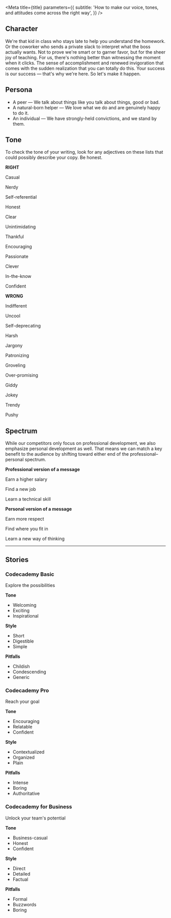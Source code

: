 
<Meta
  title={title}
  parameters={{
    subtitle:
      'How to make our voice, tones, and attitudes come across the right way',
  }}
/>

<Story name="Character" />

## Character

We're that kid in class who stays late to help you understand the homework. Or the coworker who sends a private slack to interpret what the boss actually wants. Not to prove we're smart or to garner favor, but for the sheer joy of teaching. For us, there's nothing better than witnessing the moment when it clicks. The sense of accomplishment and renewed invigoration that comes with the sudden realization that you can totally do this. Your success is our success — that's why we're here. So let's make it happen.

<Story name="Persona" />

## Persona

- A peer — We talk about things like you talk about things, good or bad.
- A natural-born helper — We love what we do and are genuinely happy to do it.
- An individual — We have strongly-held convictions, and we stand by them.

<Story name="Tone" />

## Tone

To check the tone of your writing, look for any adjectives on these lists that could possibly describe your copy. Be honest.

**RIGHT**

Casual

Nerdy

Self-referential

Honest

Clear

Unintimidating

Thankful

Encouraging

Passionate

Clever

In-the-know

Confident

**WRONG**

Indifferent

Uncool

Self-deprecating

Harsh

Jargony

Patronizing

Groveling

Over-promising

Giddy

Jokey

Trendy

Pushy

<Story name="Spectrum" />

## Spectrum

While our competitors only focus on professional development, we also emphasize personal development as well. That means we can match a key benefit to the audience by shifting toward either end of the professional–personal spectrum.

**Professional version of a message**

Earn a higher salary

Find a new job

Learn a technical skill

**Personal version of a message**

Earn more respect

Find where you fit in

Learn a new way of thinking

---

<Story name="Stories" />

## Stories

### Codecademy Basic

Explore the possibilities

**Tone**

- Welcoming
- Exciting
- Inspirational

**Style**

- Short
- Digestible
- Simple

**Pitfalls**

- Childish
- Condescending
- Generic

### Codecademy Pro

Reach your goal

**Tone**

- Encouraging
- Relatable
- Confident

**Style**

- Contextualized
- Organized
- Plain

**Pitfalls**

- Intense
- Boring
- Authoritative

### Codecademy for Business

Unlock your team's potential

**Tone**

- Business-casual
- Honest
- Confident

**Style**

- Direct
- Detailed
- Factual

**Pitfalls**

- Formal
- Buzzwords
- Boring

